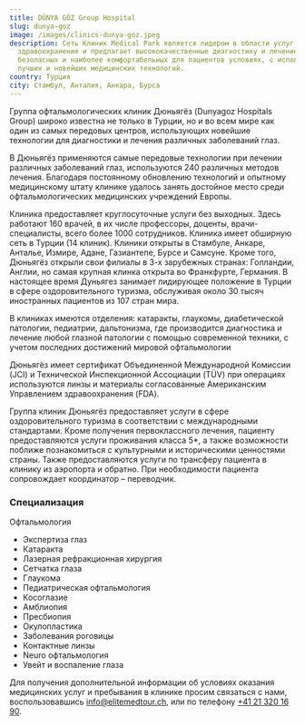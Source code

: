 ```yaml
---
title: DÜNYA GÖZ Group Hospital
slug: dunya-goz
image: /images/clinics-dunya-goz.jpeg
description: Сеть Клиник Medical Park является лидером в области услуг в сфере
  здравоохранения и предлагает высококачественные диагностику и лечение в самых
  безопасных и наиболее комфортабельных для пациентов условиях, с использованием
  лучших и новейших медицинских технологий.
country: Турция
city: Стамбул, Анталия, Анкара, Бурса
---
```


Группа офтальмологических клиник Дюньягёз (Dunyagoz Hospitals Group) широко известна не только в Турции, но и во всем мире как один из самых передовых центров, использующих новейшие технологии для диагностики и лечения различных заболеваний глаз.

В Дюньягёз применяются самые передовые технологии при лечении различных заболеваний глаз, используются 240 различных методов лечения. Благодаря постоянному обновлению технологий и опытному медицинскому штату клинике удалось занять достойное место среди офтальмологических медицинских учреждений Европы.

Клиника предоставляет круглосуточные услуги без выходных. Здесь работают 160 врачей, в их числе профессоры, доценты, врачи-специалисты, всего более 1000 сотрудников. Клиника имеет обширную сеть в Турции (14 клиник). Клиники открыты в Стамбуле, Анкаре, Анталье, Измире, Адане, Газиантепе, Бурсе и Самсуне. Кроме того, Дюньягёз открыли свои филиалы в 3-х зарубежных странах: Голландии, Англии, но самая крупная клинка открыта во Франкфурте, Германия. В настоящее время Дуньягез занимает лидирующее положение в Турции в сфере оздоровительного туризма, обслуживая около 30 тысяч иностранных пациентов из 107 стран мира.

В клиниках имеются отделения: катаракты, глаукомы, диабетической патологии, педиатрии, дальтонизма, где производится диагностика и лечение любой глазной патологии с помощью современной техники, с учетом последних достижений мировой офтальмологии

Дюньягёз имеет сертификат Объединенной Международной Комиссии (JCI) и Технической Инспекционной Ассоциации (TÜV) при операциях используются линзы и материалы согласованные Американским Управлением здравоохранения (FDA).

Группа клиник Дюньягёз предоставляет услуги в сфере оздоровительного туризма в соответствии с международными стандартами. Кроме получения первоклассного лечения, пациенту предоставляются услуги проживания класса 5\*, а также возможности поближе познакомиться с культурными и историческими ценностями страны. Также предоставляются услуги по трансферу пациента в клинику из аэропорта и обратно. При необходимости пациента сопровождает координатор – переводчик.

### Специализация

Офтальмология

- Экспертиза глаз
- Катаракта
- Лазерная рефракционная хирургия
- Сетчатка глаза
- Глаукома
- Педиатрическая офтальмология
- Косоглазие
- Амблиопия
- Пресбиопия
- Окулопластика
- Заболевания роговицы
- Контактные линзы
- Neuro офтальмология
- Увейт и воспаление глаза

Для получения дополнительной информации об условиях оказания медицинских услуг и пребывания в клинике просим связаться с нами, воспользовавшись [info@elitemedtour.ch](mailto:info@elitemedtour.ch), или по телефону [+41 21 320 16 90](tel:41213201690).
